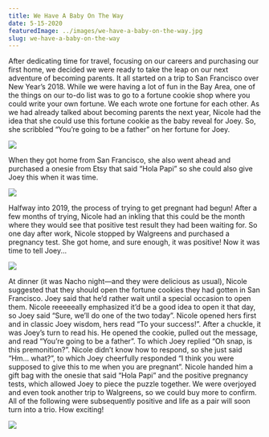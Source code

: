 ```yaml
---
title: We Have A Baby On The Way
date: 5-15-2020
featuredImage: ../images/we-have-a-baby-on-the-way.jpg
slug: we-have-a-baby-on-the-way
---
```




After dedicating time for travel, focusing on our careers and purchasing our first home, we decided we were ready to take the leap on our next adventure of becoming parents. It all started on a trip to San Francisco over New Year’s 2018. While we were having a lot of fun in the Bay Area, one of the things on our to-do list was to go to a fortune cookie shop where you could write your own fortune. We each wrote one fortune for each other. As we had already talked about becoming parents the next year, Nicole had the idea that she could use this fortune cookie as the baby reveal for Joey. So, she scribbled “You’re going to be a father” on her fortune for Joey.

<Img src={FortuneCookieImg} />

When they got home from San Francisco, she also went ahead and purchased a onesie from Etsy that said “Hola Papi” so she could also give Joey this when it was time.

<Img src={BabyRevealDinnerImg} />

Halfway into 2019, the process of trying to get pregnant had begun! After a few months of trying, Nicole had an inkling that this could be the month where they would see that positive test result they had been waiting for. So one day after work, Nicole stopped by Walgreens and purchased a pregnancy test. She got home, and sure enough, it was positive! Now it was time to tell Joey...

<Img src={PostiveTestImg} />

At dinner (it was Nacho night—and they were delicious as usual), Nicole suggested that they should open the fortune cookies they had gotten in San Francisco. Joey said that he’d rather wait until a special occasion to open them. Nicole reeeeeally emphasized it’d be a good idea to open it that day, so Joey said “Sure, we’ll do one of the two today”. Nicole opened hers first and in classic Joey wisdom, hers read “To your success!”. After a chuckle, it was Joey’s turn to read his. He opened the cookie, pulled out the message, and read “You’re going to be a father”. To which Joey replied “Oh snap, is this premonition?”. Nicole didn’t know how to respond, so she just said “Hm… what?”, to which Joey cheerfully responded “I think you were supposed to give this to me when you are pregnant”. Nicole handed him a gift bag with the onesie that said “Hola Papi” and the positive pregnancy tests, which allowed Joey to piece the puzzle together. We were overjoyed and even took another trip to Walgreens, so we could buy more to confirm. All of the following were subsequently positive and life as a pair will soon turn into a trio. How exciting!

<Img src={FirstUltrasoundImg} />
